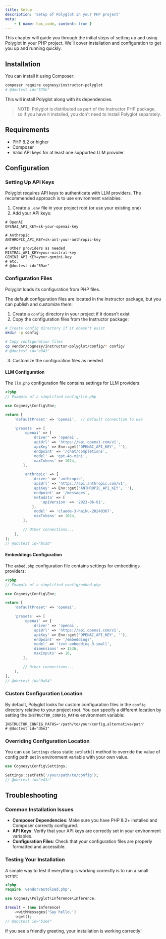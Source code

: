 ```yaml
---
title: Setup
description: 'Setup of Polyglot in your PHP project'
meta:
    - { name: has_code, content: true }
---
```


This chapter will guide you through the initial steps of setting up and using Polyglot in your PHP project. We'll cover installation and configuration to get you up and running quickly.




## Installation

You can install it using Composer:

```bash
composer require cognesy/instructor-polyglot
# @doctest id="575b"
```

This will install Polyglot along with its dependencies.


> NOTE: Polyglot is distributed as part of the Instructor PHP package, so if you have it installed, you don't need to install Polyglot separately.

## Requirements

- PHP 8.2 or higher
- Composer
- Valid API keys for at least one supported LLM provider




## Configuration

### Setting Up API Keys

Polyglot requires API keys to authenticate with LLM providers. The recommended approach is to use environment variables:

1. Create a `.env` file in your project root (or use your existing one)
2. Add your API keys:

```shell
# OpenAI
OPENAI_API_KEY=sk-your-openai-key

# Anthropic
ANTHROPIC_API_KEY=sk-ant-your-anthropic-key

# Other providers as needed
MISTRAL_API_KEY=your-mistral-key
GEMINI_API_KEY=your-gemini-key
# etc.
# @doctest id="59ae"
```

### Configuration Files

Polyglot loads its configuration from PHP files.

The default configuration files are located in the Instructor package, but you can publish and customize them:

1. Create a `config` directory in your project if it doesn't exist
2. Copy the configuration files from the Instructor package:

```bash
# Create config directory if it doesn't exist
mkdir -p config

# Copy configuration files
cp vendor/cognesy/instructor-polyglot/config/* config/
# @doctest id="e941"
```

3. Customize the configuration files as needed


#### LLM Configuration

The `llm.php` configuration file contains settings for LLM providers:

```php
<?php
// Example of a simplified config/llm.php

use Cognesy\Config\Env;

return [
    'defaultPreset' => 'openai',  // Default connection to use

    'presets' => [
        'openai' => [
            'driver' => 'openai',
            'apiUrl' => 'https://api.openai.com/v1',
            'apiKey' => Env::get('OPENAI_API_KEY', ''),
            'endpoint' => '/chat/completions',
            'model' => 'gpt-4o-mini',
            'maxTokens' => 1024,
        ],

        'anthropic' => [
            'driver' => 'anthropic',
            'apiUrl' => 'https://api.anthropic.com/v1',
            'apiKey' => Env::get('ANTHROPIC_API_KEY', ''),
            'endpoint' => '/messages',
            'metadata' => [
                'apiVersion' => '2023-06-01',
            ],
            'model' => 'claude-3-haiku-20240307',
            'maxTokens' => 1024,
        ],

        // Other connections...
    ],
];
// @doctest id="bcab"
```

#### Embeddings Configuration

The `embed.php` configuration file contains settings for embeddings providers:

```php
<?php
// Example of a simplified config/embed.php

use Cognesy\Config\Env;

return [
    'defaultPreset' => 'openai',

    'presets' => [
        'openai' => [
            'driver' => 'openai',
            'apiUrl' => 'https://api.openai.com/v1',
            'apiKey' => Env::get('OPENAI_API_KEY', ''),
            'endpoint' => '/embeddings',
            'model' => 'text-embedding-3-small',
            'dimensions' => 1536,
            'maxInputs' => 16,
        ],

        // Other connections...
    ],
];
// @doctest id="0a94"
```

### Custom Configuration Location

By default, Polyglot looks for custom configuration files in the `config` directory relative to your project root. You can specify a different location by setting the `INSTRUCTOR_CONFIG_PATHS` environment variable:

```shell
INSTRUCTOR_CONFIG_PATHS='/path/to/your/config,alternative/path'
# @doctest id="d5e3"
```

### Overriding Configuration Location

You can use `Settings` class static `setPath()` method to override the value of config path set in environment variable with your own value.

```php
use Cognesy\Config\Settings;

Settings::setPath('/your/path/to/config');
// @doctest id="e41c"
```


## Troubleshooting

### Common Installation Issues

- **Composer Dependencies**: Make sure you have PHP 8.2+ installed and Composer correctly configured.
- **API Keys**: Verify that your API keys are correctly set in your environment variables.
- **Configuration Files**: Check that your configuration files are properly formatted and accessible.


### Testing Your Installation

A simple way to test if everything is working correctly is to run a small script:

```php
<?php
require 'vendor/autoload.php';

use Cognesy\Polyglot\Inference\Inference;

$result = (new Inference)
    ->withMessages('Say hello.')
    ->get();
// @doctest id="51e6"
```

If you see a friendly greeting, your installation is working correctly!
